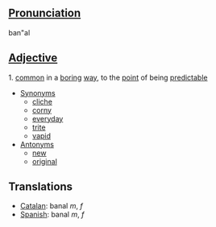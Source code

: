 ==[[Pronunciation]]==
ban"al

==[[Adjective]]==
1. [[common]] in a [[boring]] [[way]], to the [[point]] of being [[predictable]]
* [[Synonym]]s
** [[cliche]]
** [[corny]]
** [[everyday]]
** [[trite]]
** [[vapid]]
* [[Antonym]]s
** [[new]]
** [[original]]
==Translations==
*[[Catalan]]: banal ''m'', ''f''
*[[Spanish]]: banal ''m'', ''f''